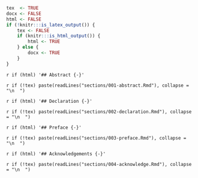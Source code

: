<!-- This document is used to add the front matter to formats other than LaTeX
(mostly word). These sections can be removed if you don't want them or the whole
file excluded from _bookdown.yml.--->

```r
tex  <- TRUE
docx <- FALSE
html <- FALSE
if (!knitr:::is_latex_output()) {
    tex <- FALSE
    if (knitr:::is_html_output()) {
        html <- TRUE
    } else {
        docx <- TRUE
    }
}
```

`r if (html) '## Abstract {-}'`
<!-- `r if (docx) '######### Abstract {-}'` -->

`r if (!tex) paste(readLines("sections/001-abstract.Rmd"), collapse = "\n  ")`

`r if (html) '## Declaration {-}'`
<!-- `r if (docx) '######### Declaration {-}'` -->

`r if (!tex) paste(readLines("sections/002-declaration.Rmd"), collapse = "\n  ")`

`r if (html) '## Preface {-}'`
<!-- `r if (docx) '######### Preface {-}'` -->

`r if (!tex) paste(readLines("sections/003-preface.Rmd"), collapse = "\n  ")`

`r if (html) '## Acknowledgements {-}'`
<!-- `r if (docx) '######### Acknowledgements {-}'` -->

`r if (!tex) paste(readLines("sections/004-acknowledge.Rmd"), collapse = "\n  ")`

<!-- `r if (html) '## List of copyright {-}'` -->
<!-- <!-- `r if (docx) '######### List of copyright {-}'` -->
